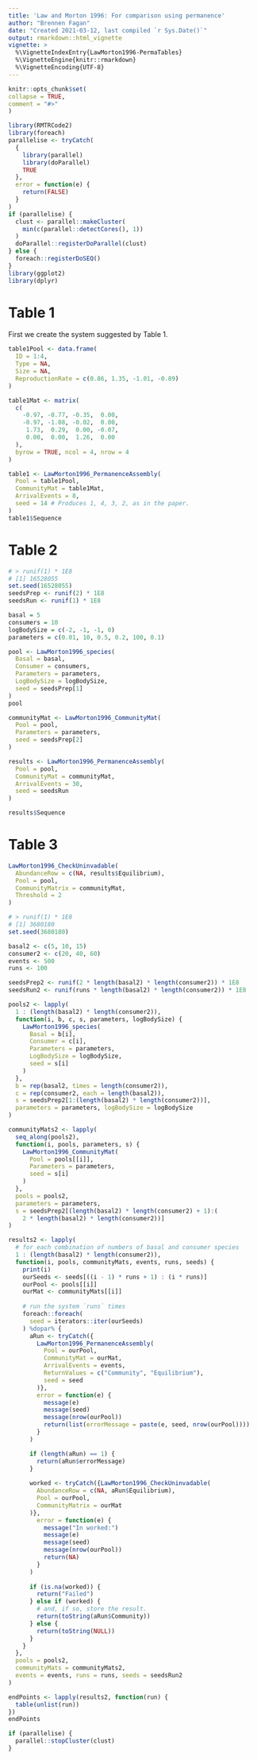 ```yaml
---
title: 'Law and Morton 1996: For comparison using permanence'
author: "Brennen Fagan"
date: "Created 2021-03-12, last compiled `r Sys.Date()`"
output: rmarkdown::html_vignette
vignette: >
  %\VignetteIndexEntry{LawMorton1996-PermaTables}
  %\VignetteEngine{knitr::rmarkdown}
  %\VignetteEncoding{UTF-8}
---
```

  
```r
knitr::opts_chunk$set(
collapse = TRUE,
comment = "#>"
)
```

```r
library(RMTRCode2)
library(foreach)
parallelise <- tryCatch(
  {
    library(parallel)
    library(doParallel)
    TRUE
  },
  error = function(e) {
    return(FALSE)
  }
)
if (parallelise) {
  clust <- parallel::makeCluster(
    min(c(parallel::detectCores(), 1))
  )
  doParallel::registerDoParallel(clust)
} else {
  foreach::registerDoSEQ()
}
library(ggplot2)
library(dplyr)
```

# Table 1
First we create the system suggested by Table 1.

```r
table1Pool <- data.frame(
  ID = 1:4,
  Type = NA,
  Size = NA,
  ReproductionRate = c(0.86, 1.35, -1.01, -0.89)
)

table1Mat <- matrix(
  c(
    -0.97, -0.77, -0.35,  0.00,
    -0.97, -1.08, -0.02,  0.00,
     1.73,  0.29,  0.00, -0.07,
     0.00,  0.00,  1.26,  0.00
  ),
  byrow = TRUE, ncol = 4, nrow = 4
)
```

```r
table1 <- LawMorton1996_PermanenceAssembly(
  Pool = table1Pool,
  CommunityMat = table1Mat,
  ArrivalEvents = 8,
  seed = 14 # Produces 1, 4, 3, 2, as in the paper.
)
table1$Sequence
```

# Table 2
```r
# > runif(1) * 1E8
# [1] 16528055
set.seed(16528055)
seedsPrep <- runif(2) * 1E8
seedsRun <- runif(1) * 1E8

basal = 5
consumers = 10
logBodySize = c(-2, -1, -1, 0)
parameters = c(0.01, 10, 0.5, 0.2, 100, 0.1)
```

```r
pool <- LawMorton1996_species(
  Basal = basal, 
  Consumer = consumers, 
  Parameters = parameters, 
  LogBodySize = logBodySize,
  seed = seedsPrep[1]
)
pool
```

```r
communityMat <- LawMorton1996_CommunityMat(
  Pool = pool, 
  Parameters = parameters,
  seed = seedsPrep[2]
)
```

```r
results <- LawMorton1996_PermanenceAssembly(
  Pool = pool, 
  CommunityMat = communityMat,
  ArrivalEvents = 30,
  seed = seedsRun
)

results$Sequence
```

# Table 3

```r
LawMorton1996_CheckUninvadable(
  AbundanceRow = c(NA, results$Equilibrium),
  Pool = pool,
  CommunityMatrix = communityMat,
  Threshold = 2
)
```

```r
# > runif(1) * 1E8
# [1] 3680180
set.seed(3680180)

basal2 <- c(5, 10, 15)
consumer2 <- c(20, 40, 60)
events <- 500
runs <- 100

seedsPrep2 <- runif(2 * length(basal2) * length(consumer2)) * 1E8
seedsRun2 <- runif(runs * length(basal2) * length(consumer2)) * 1E8
```

```r
pools2 <- lapply(
  1 : (length(basal2) * length(consumer2)), 
  function(i, b, c, s, parameters, logBodySize) {
    LawMorton1996_species(
      Basal = b[i], 
      Consumer = c[i], 
      Parameters = parameters, 
      LogBodySize = logBodySize,
      seed = s[i]
    )
  },
  b = rep(basal2, times = length(consumer2)),
  c = rep(consumer2, each = length(basal2)),
  s = seedsPrep2[1:(length(basal2) * length(consumer2))],
  parameters = parameters, logBodySize = logBodySize
)
```
```r
communityMats2 <- lapply(
  seq_along(pools2), 
  function(i, pools, parameters, s) {
    LawMorton1996_CommunityMat(
      Pool = pools[[i]], 
      Parameters = parameters,
      seed = s[i]
    )
  }, 
  pools = pools2,
  parameters = parameters,
  s = seedsPrep2[(length(basal2) * length(consumer2) + 1):(
    2 * length(basal2) * length(consumer2))]
)
```

```r
results2 <- lapply(
  # for each combination of numbers of basal and consumer species
  1 : (length(basal2) * length(consumer2)), 
  function(i, pools, communityMats, events, runs, seeds) {
    print(i)
    ourSeeds <- seeds[((i - 1) * runs + 1) : (i * runs)]
    ourPool <- pools[[i]]
    ourMat <- communityMats[[i]]
    
    # run the system `runs` times
    foreach::foreach(
      seed = iterators::iter(ourSeeds)
    ) %dopar% {
      aRun <- tryCatch({
        LawMorton1996_PermanenceAssembly(
          Pool = ourPool, 
          CommunityMat = ourMat,
          ArrivalEvents = events,
          ReturnValues = c("Community", "Equilibrium"),
          seed = seed
        )},
        error = function(e) {
          message(e)
          message(seed)
          message(nrow(ourPool))
          return(list(errorMessage = paste(e, seed, nrow(ourPool))))
        }
      )

      if (length(aRun) == 1) {
        return(aRun$errorMessage)
      }
      
      worked <- tryCatch({LawMorton1996_CheckUninvadable(
        AbundanceRow = c(NA, aRun$Equilibrium),
        Pool = ourPool,
        CommunityMatrix = ourMat
      )},
        error = function(e) {
          message("In worked:")
          message(e)
          message(seed)
          message(nrow(ourPool))
          return(NA)
        }
      )
            
      if (is.na(worked)) {
        return("Failed")
      } else if (worked) {
        # and, if so, store the result.
        return(toString(aRun$Community))
      } else {
        return(toString(NULL))
      }
    }
  },
  pools = pools2,
  communityMats = communityMats2,
  events = events, runs = runs, seeds = seedsRun2
)
```

```r
endPoints <- lapply(results2, function(run) {
  table(unlist(run))
})
endPoints
```

<!--# Table 7
Either there was an error or the computational difficulty was too much.
Killed after > 48 hours of running.
```r
# > runif(1) * 1E8
# [1] 16528055
set.seed(16528055)

basal7 <- 5
consumers7 <- 45

events7 <- 500
runs7 <- 200

seedsPrep7 <- runif(2) * 1E8
seedsRun7 <- runif(runs7 * (basal7 + consumers7 - 5) / 5) * 1E8
```

```r
pool7 <- LawMorton1996_species(
  Basal = basal7, 
  Consumer = consumers7, 
  Parameters = parameters, 
  LogBodySize = logBodySize,
  seed = seedsPrep7[1]
)
pool7
```

```r
communityMat7 <- LawMorton1996_CommunityMat(
  Pool = pool7, 
  Parameters = parameters,
  seed = seedsPrep7[2]
)
```

```r
results7 <- lapply(
  # for each combination of numbers of basal and consumer species
  1:((basal7 + consumers7 - 5) / 5), 
  function(i, poollimit, pools, communityMats, events, runs, seeds) {
    print(i)
    ourSeeds <- seeds[((i - 1) * runs + 1) : (i * runs)]
    ourPool <- pools[1:(poollimit[i]),]
    ourMat <- communityMats[1:(poollimit[i]), 1:(poollimit[i])]
    
    # run the system `runs` times
    foreach::foreach(
      seed = iterators::iter(ourSeeds)
    ) %dopar% {
      aRun <- LawMorton1996_PermanenceAssembly(
        Pool = ourPool, 
        CommunityMat = ourMat,
        ArrivalEvents = events,
        ReturnValues = c("Equilibrium", "Sequence"), 
        seed = seed
      )
      
      lastRow <- which(is.na(aRun$Sequence$Community[-1]))[1]
      if (is.na(lastRow)) {
        lastRow <- nrow(aRun$Sequence)
      }
      aRun$Sequence <- aRun$Sequence[1:lastRow, ]
      
      if (LawMorton1996_CheckUninvadable(
        AbundanceRow = c(NA, aRun$Equilibrium),
        Pool = ourPool,
        CommunityMatrix = ourMat
      )) {
        # and, if so, store the result.
        return(aRun$Sequence)
      } else {
        return(toString(NULL))
      }
    }
  },
  poollimit = seq(from = 10, by = 5, to = 50),
  pools = pool7,
  communityMats = communityMat7,
  events = events7, runs = runs7, seeds = seedsRun7
)
```
```r
table7Setup <- lapply(
  seq_along(results7), function(i, r, c) {
    do.call(
      rbind, 
      lapply(r[[i]], function(x) {
        if (!is.atomic(x)) {
          data.frame(
            Iterations = nrow(x), 
            Endpoint = toString(x$Community[[nrow(x)]]), 
            Type1 = sum(x$Outcome == "Type 1 (Failure)", na.rm = TRUE)
          )
        }
      })) %>% dplyr::group_by(Endpoint) %>% dplyr::summarise(
        MeanIterations = mean(Iterations, na.rm = TRUE),
        Successful = n()
      ) %>% dplyr::mutate(
        Basal = 5,
        Consumers = c /length(r) * i
      )
  },
  r = results7, c = consumers7
)

# Need to calculate the mean of the invasion resistance 
table7InvasionResistance <- lapply(
  seq_along(results7), function(i, r, s, c) {
    # group by endpoint
    endpoints <- s[[i]]$Endpoint
    retval <- data.frame(
      Basal = 5, 
      Consumers = c /length(r) * i,
      Endpoint = endpoints, 
      InvasionResistance = NA)
    epcount <- 1
    # for each endpoint,
    for (ep in endpoints) {
      print(ep)
      # keep a list of active assemblies
      active <- unlist(lapply(
        r[[i]], function(x, ep) {
          !is.atomic(x) && toString(x$Community[[nrow(x)]]) == ep
        }, 
        ep = ep
      ))
      #print(active)
      initActive <- active
      initActiveNum <- sum(active, na.rm = TRUE)
      maxTimes <- unlist(lapply(r[[i]][active], nrow))
      # Start at a time when 0.8 of total assemblies are still active.
      # Stop at the time when 0.2 of total assemblies are still active. 
      timeSpan <- quantile(maxTimes, c(0.2, 0.8))
      record <- NULL
      for (time in timeSpan[1]:timeSpan[2]) { # First step is NA.
        # Remove assemblies that have reached their endpoint.
        # Set inactive if your maxTime is over == smaller than current time.
        active[initActive] <- active[initActive] & maxTimes > time
        #print(paste0(sum(active), "/", initActiveNum))
        if (!((sum(active, na.rm = TRUE) / initActiveNum >= 0.2) ||
              (sum(active, na.rm = TRUE) / initActiveNum <= 0.8))
        ) {break}
        # for each timestep (iteration), take Outcome == Type 1 / Outcome != Present
        record <- c(record, (do.call(
          rbind,
          lapply(
            r[[i]][active], 
            function(x, time) {
              data.frame(Outcome = x$Outcome[time])
            },
            time = time
          )
        ) %>% dplyr::summarise(
          out = sum(Outcome == "Type 1 (Failure)") / sum(Outcome != "Present") 
        ))$out)
      }
      # Take the mean of the statistic calculated.
      retval$InvasionResistance[epcount] <- mean(record, na.rm = TRUE)
      epcount <- epcount + 1
    }
    return(retval)
  },
  r = results7, s = table7Setup, c = consumers7
)

table7 <- dplyr::full_join(
  do.call(rbind, table7Setup),
  do.call(rbind, table7InvasionResistance),
  by = c("Basal", "Consumers", "Endpoint")
)

table7
```
-->
```r
if (parallelise) {
  parallel::stopCluster(clust)
}
```
